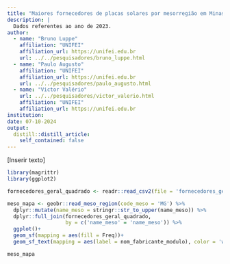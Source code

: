 ```yaml
---
title: "Maiores fornecedores de placas solares por mesorregião em Minas Gerais"
description: |
  Dados referentes ao ano de 2023.
author: 
  - name: "Bruno Luppe"
    affiliation: "UNIFEI"
    affiliation_url: https://unifei.edu.br
    url: ../../pesquisadores/bruno_luppe.html
  - name: "Paulo Augusto"
    affiliation: "UNIFEI"
    affiliation_url: https://unifei.edu.br
    url: ../../pesquisadores/paulo_augusto.html
  - name: "Victor Valério"
    url: ../../pesquisadores/victor_valerio.html
    affiliation: "UNIFEI"
    affiliation_url: https://unifei.edu.br
institution:
date: 07-10-2024
output:
  distill::distill_article:
    self_contained: false
---
```


[Inserir texto]

```r
library(magrittr)
library(ggplot2)

fornecedores_geral_quadrado <- readr::read_csv2(file = 'fornecedores_geral_quadrado.csv')

meso_mapa <- geobr::read_meso_region(code_meso = 'MG') %>% 
  dplyr::mutate(name_meso = stringr::str_to_upper(name_meso)) %>%  
  dplyr::full_join(fornecedores_geral_quadrado,
                   by = c('name_meso' = 'name_meso')) %>% 
  ggplot()+
  geom_sf(mapping = aes(fill = Freq))+
  geom_sf_text(mapping = aes(label = nom_fabricante_modulo), color = 'white')

```

```r
meso_mapa
```